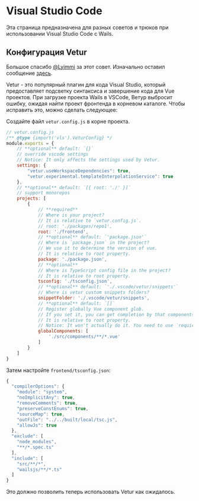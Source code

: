 
# Visual Studio Code

Эта страница предназначена для разных советов и трюков при использовании Visual Studio Code с Wails.

## Конфигурация Vetur

Большое спасибо [@Lyimmi](https://github.com/Lyimmi) за этот совет. Изначально оставил сообщение [здесь](https://github.com/cllsm/wails-win7/issues/1791#issuecomment-1228158349).

Vetur - это популярный плагин для кода Visual Studio, который предоставляет подсветку синтаксиса и завершение кода для Vue проектов. При загрузке проекта Wails в VSCode, Ветур выбросит ошибку, ожидая найти проект фронтенда в корневом каталоге. Чтобы исправить это, можно сделать следующее:

Создайте файл `vetur.config.js` в корне проекта.

```javascript
// vetur.config.js
/** @type {import('vls').VeturConfig} */
module.exports = {
    // **optional** default: `{}`
    // override vscode settings
    // Notice: It only affects the settings used by Vetur.
    settings: {
        "vetur.useWorkspaceDependencies": true,
        "vetur.experimental.templateInterpolationService": true
    },
    // **optional** default: `[{ root: './' }]`
    // support monorepos
    projects: [
        {
            // **required**
            // Where is your project?
            // It is relative to `vetur.config.js`.
            // root: './packages/repo1',
            root: './frontend',
            // **optional** default: `'package.json'`
            // Where is `package.json` in the project?
            // We use it to determine the version of vue.
            // It is relative to root property.
            package: './package.json',
            // **optional**
            // Where is TypeScript config file in the project?
            // It is relative to root property.
            tsconfig: './tsconfig.json',
            // **optional** default: `'./.vscode/vetur/snippets'`
            // Where is vetur custom snippets folders?
            snippetFolder: './.vscode/vetur/snippets',
            // **optional** default: `[]`
            // Register globally Vue component glob.
            // If you set it, you can get completion by that components.
            // It is relative to root property.
            // Notice: It won't actually do it. You need to use `require.context` or `Vue.component`
            globalComponents: [
                './src/components/**/*.vue'
            ]
        }
    ]
}
```

Затем настройте `frontend/tsconfig.json`:

```javascript
{
  "compilerOptions": {
    "module": "system",
    "noImplicitAny": true,
    "removeComments": true,
    "preserveConstEnums": true,
    "sourceMap": true,
    "outFile": "../../built/local/tsc.js",
    "allowJs": true
  },
  "exclude": [
    "node_modules",
    "**/*.spec.ts"
  ],
  "include": [
    "src/**/*",
    "wailsjs/**/*.ts"
  ]
}
```
Это должно позволить теперь использовать Vetur как ожидалось.
